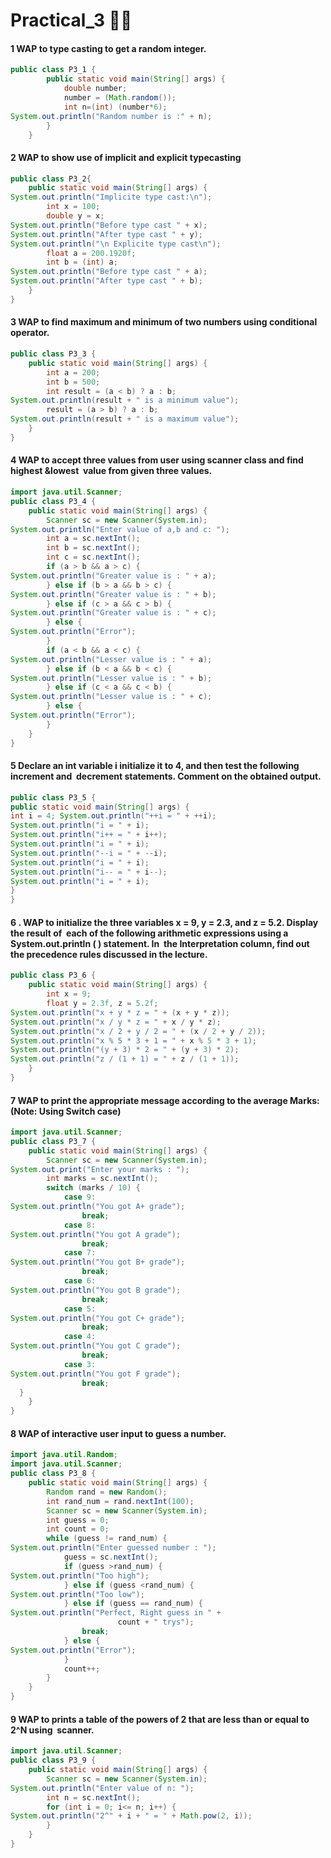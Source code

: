 # Practical_3 😶‍🌫️

#### 1 WAP to type casting to get a random integer.  

```java filename="P3_1.java" copy
public class P3_1 {
        public static void main(String[] args) {
            double number;
            number = (Math.random());
            int n=(int) (number*6);
System.out.println("Random number is :" + n);
        }
    }
```

#### 2 WAP to show use of implicit and explicit typecasting

```java filename="P3_2.java" copy
public class P3_2{
    public static void main(String[] args) {
System.out.println("Implicite type cast:\n");
        int x = 100;
        double y = x;
System.out.println("Before type cast " + x);
System.out.println("After type cast " + y);
System.out.println("\n Explicite type cast\n");
        float a = 200.1920f;
        int b = (int) a;
System.out.println("Before type cast " + a);
System.out.println("After type cast " + b);
    }
}
```

#### 3 WAP to find maximum and minimum of two numbers using conditional operator. 

```java filename="P3_3.java" copy
public class P3_3 {
    public static void main(String[] args) {
        int a = 200;
        int b = 500;
        int result = (a < b) ? a : b;
System.out.println(result + " is a minimum value");
        result = (a > b) ? a : b;
System.out.println(result + " is a maximum value");
    }
}
```

#### 4 WAP to accept three values from user using scanner class and find highest &lowest  value from given three values.  

```java filename="P3_4.java" copy
import java.util.Scanner;
public class P3_4 {
    public static void main(String[] args) {
        Scanner sc = new Scanner(System.in);
System.out.println("Enter value of a,b and c: ");
        int a = sc.nextInt();
        int b = sc.nextInt();
        int c = sc.nextInt();
        if (a > b && a > c) {
System.out.println("Greater value is : " + a);
        } else if (b > a && b > c) {
System.out.println("Greater value is : " + b);
        } else if (c > a && c > b) {
System.out.println("Greater value is : " + c);
        } else {
System.out.println("Error");
        }
        if (a < b && a < c) {
System.out.println("Lesser value is : " + a);
        } else if (b < a && b < c) {
System.out.println("Lesser value is : " + b);
        } else if (c < a && c < b) {
System.out.println("Lesser value is : " + c);
        } else {
System.out.println("Error");
        }
    }
}
```

#### 5 Declare an int variable i initialize it to 4, and then test the following increment and  decrement statements. Comment on the obtained output.  

```java filename="P3_5.java" copy
public class P3_5 {
public static void main(String[] args) {
int i = 4; System.out.println("++i = " + ++i);
System.out.println("i = " + i);
System.out.println("i++ = " + i++);
System.out.println("i = " + i);
System.out.println("--i = " + --i);
System.out.println("i = " + i);
System.out.println("i-- = " + i--);
System.out.println("i = " + i);
}
}
```

#### 6 . WAP to initialize the three variables x = 9, y = 2.3, and z = 5.2. Display the result of  each of the following arithmetic expressions using a System.out.println ( ) statement. In  the Interpretation column, find out the precedence rules discussed in the lecture.  

```java filename="P3_6.java" copy
public class P3_6 {
    public static void main(String[] args) {
        int x = 9;
        float y = 2.3f, z = 5.2f;
System.out.println("x + y * z = " + (x + y * z));
System.out.println("x / y * z = " + x / y * z);
System.out.println("x / 2 + y / 2 = " + (x / 2 + y / 2));
System.out.println("x % 5 * 3 + 1 = " + x % 5 * 3 + 1);
System.out.println("(y + 3) * 2 = " + (y + 3) * 2);
System.out.println("z / (1 + 1) = " + z / (1 + 1));
    }
}
```

#### 7 WAP to print the appropriate message according to the average Marks: (Note: Using Switch case) 

```java filename="P2_7.java" copy
import java.util.Scanner;
public class P3_7 {
    public static void main(String[] args) {
        Scanner sc = new Scanner(System.in);
System.out.print("Enter your marks : ");
        int marks = sc.nextInt();
        switch (marks / 10) {
            case 9:
System.out.println("You got A+ grade");
                break;
            case 8:
System.out.println("You got A grade");
                break;
            case 7:
System.out.println("You got B+ grade");
                break;
            case 6:
System.out.println("You got B grade");
                break;
            case 5:
System.out.println("You got C+ grade");
                break;
            case 4:
System.out.println("You got C grade");
                break;
            case 3:
System.out.println("You got F grade");
                break;
  }
    }
}
```

#### 8 WAP of interactive user input to guess a number. 

```java filename="P3_8.java" copy
import java.util.Random;
import java.util.Scanner;
public class P3_8 {
    public static void main(String[] args) {
        Random rand = new Random();
        int rand_num = rand.nextInt(100);
        Scanner sc = new Scanner(System.in);
        int guess = 0;
        int count = 0;
        while (guess != rand_num) {
System.out.println("Enter guessed number : ");
            guess = sc.nextInt();
            if (guess >rand_num) {
System.out.println("Too high");
            } else if (guess <rand_num) {
System.out.println("Too low");
            } else if (guess == rand_num) {
System.out.println("Perfect, Right guess in " +
                        count + " trys");
                break;
            } else {
System.out.println("Error");
            }
            count++;
        }
    }
}
```

#### 9 WAP to prints a table of the powers of 2 that are less than or equal to 2^N using  scanner.

```java filename="P3_9.java" copy
import java.util.Scanner;
public class P3_9 {
    public static void main(String[] args) {
        Scanner sc = new Scanner(System.in);
System.out.println("Enter value of n: ");
        int n = sc.nextInt();
        for (int i = 0; i<= n; i++) {
System.out.println("2^" + i + " = " + Math.pow(2, i));
        }
    }
}
```
